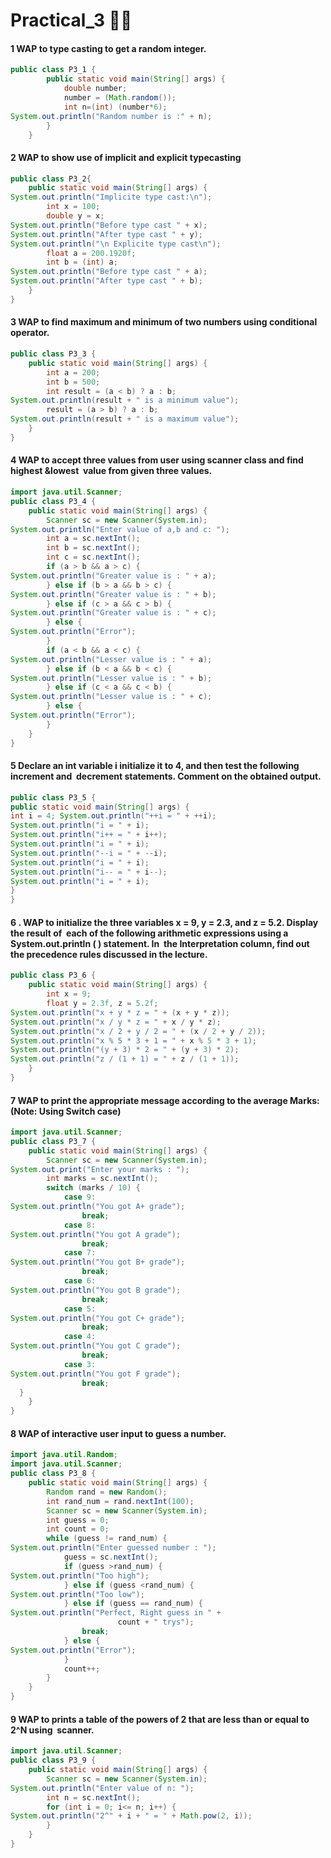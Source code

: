 # Practical_3 😶‍🌫️

#### 1 WAP to type casting to get a random integer.  

```java filename="P3_1.java" copy
public class P3_1 {
        public static void main(String[] args) {
            double number;
            number = (Math.random());
            int n=(int) (number*6);
System.out.println("Random number is :" + n);
        }
    }
```

#### 2 WAP to show use of implicit and explicit typecasting

```java filename="P3_2.java" copy
public class P3_2{
    public static void main(String[] args) {
System.out.println("Implicite type cast:\n");
        int x = 100;
        double y = x;
System.out.println("Before type cast " + x);
System.out.println("After type cast " + y);
System.out.println("\n Explicite type cast\n");
        float a = 200.1920f;
        int b = (int) a;
System.out.println("Before type cast " + a);
System.out.println("After type cast " + b);
    }
}
```

#### 3 WAP to find maximum and minimum of two numbers using conditional operator. 

```java filename="P3_3.java" copy
public class P3_3 {
    public static void main(String[] args) {
        int a = 200;
        int b = 500;
        int result = (a < b) ? a : b;
System.out.println(result + " is a minimum value");
        result = (a > b) ? a : b;
System.out.println(result + " is a maximum value");
    }
}
```

#### 4 WAP to accept three values from user using scanner class and find highest &lowest  value from given three values.  

```java filename="P3_4.java" copy
import java.util.Scanner;
public class P3_4 {
    public static void main(String[] args) {
        Scanner sc = new Scanner(System.in);
System.out.println("Enter value of a,b and c: ");
        int a = sc.nextInt();
        int b = sc.nextInt();
        int c = sc.nextInt();
        if (a > b && a > c) {
System.out.println("Greater value is : " + a);
        } else if (b > a && b > c) {
System.out.println("Greater value is : " + b);
        } else if (c > a && c > b) {
System.out.println("Greater value is : " + c);
        } else {
System.out.println("Error");
        }
        if (a < b && a < c) {
System.out.println("Lesser value is : " + a);
        } else if (b < a && b < c) {
System.out.println("Lesser value is : " + b);
        } else if (c < a && c < b) {
System.out.println("Lesser value is : " + c);
        } else {
System.out.println("Error");
        }
    }
}
```

#### 5 Declare an int variable i initialize it to 4, and then test the following increment and  decrement statements. Comment on the obtained output.  

```java filename="P3_5.java" copy
public class P3_5 {
public static void main(String[] args) {
int i = 4; System.out.println("++i = " + ++i);
System.out.println("i = " + i);
System.out.println("i++ = " + i++);
System.out.println("i = " + i);
System.out.println("--i = " + --i);
System.out.println("i = " + i);
System.out.println("i-- = " + i--);
System.out.println("i = " + i);
}
}
```

#### 6 . WAP to initialize the three variables x = 9, y = 2.3, and z = 5.2. Display the result of  each of the following arithmetic expressions using a System.out.println ( ) statement. In  the Interpretation column, find out the precedence rules discussed in the lecture.  

```java filename="P3_6.java" copy
public class P3_6 {
    public static void main(String[] args) {
        int x = 9;
        float y = 2.3f, z = 5.2f;
System.out.println("x + y * z = " + (x + y * z));
System.out.println("x / y * z = " + x / y * z);
System.out.println("x / 2 + y / 2 = " + (x / 2 + y / 2));
System.out.println("x % 5 * 3 + 1 = " + x % 5 * 3 + 1);
System.out.println("(y + 3) * 2 = " + (y + 3) * 2);
System.out.println("z / (1 + 1) = " + z / (1 + 1));
    }
}
```

#### 7 WAP to print the appropriate message according to the average Marks: (Note: Using Switch case) 

```java filename="P2_7.java" copy
import java.util.Scanner;
public class P3_7 {
    public static void main(String[] args) {
        Scanner sc = new Scanner(System.in);
System.out.print("Enter your marks : ");
        int marks = sc.nextInt();
        switch (marks / 10) {
            case 9:
System.out.println("You got A+ grade");
                break;
            case 8:
System.out.println("You got A grade");
                break;
            case 7:
System.out.println("You got B+ grade");
                break;
            case 6:
System.out.println("You got B grade");
                break;
            case 5:
System.out.println("You got C+ grade");
                break;
            case 4:
System.out.println("You got C grade");
                break;
            case 3:
System.out.println("You got F grade");
                break;
  }
    }
}
```

#### 8 WAP of interactive user input to guess a number. 

```java filename="P3_8.java" copy
import java.util.Random;
import java.util.Scanner;
public class P3_8 {
    public static void main(String[] args) {
        Random rand = new Random();
        int rand_num = rand.nextInt(100);
        Scanner sc = new Scanner(System.in);
        int guess = 0;
        int count = 0;
        while (guess != rand_num) {
System.out.println("Enter guessed number : ");
            guess = sc.nextInt();
            if (guess >rand_num) {
System.out.println("Too high");
            } else if (guess <rand_num) {
System.out.println("Too low");
            } else if (guess == rand_num) {
System.out.println("Perfect, Right guess in " +
                        count + " trys");
                break;
            } else {
System.out.println("Error");
            }
            count++;
        }
    }
}
```

#### 9 WAP to prints a table of the powers of 2 that are less than or equal to 2^N using  scanner.

```java filename="P3_9.java" copy
import java.util.Scanner;
public class P3_9 {
    public static void main(String[] args) {
        Scanner sc = new Scanner(System.in);
System.out.println("Enter value of n: ");
        int n = sc.nextInt();
        for (int i = 0; i<= n; i++) {
System.out.println("2^" + i + " = " + Math.pow(2, i));
        }
    }
}
```
